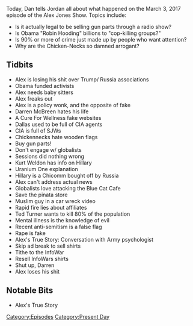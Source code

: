 {{DEFAULTSORT:
    #_EPISODE_0019:March 3, 2017
}}{{Episode
    | title           = March 3, 2017
    | caption         = [https://knowledgefight.libsyn.com/knowledge-fight-march-3-2017 Listen to this episode on Libsyn]
    | episodeNumber   = 19
    | length          = 02:22:40
    | airDate         = March 6, 2017
    | coverageDate    = March 3, 2017
    | episodeType     = [[:Category:Present Day|Present Day]]
    | appearance      = [[Darren McBreen]], [[Jeff Sessions]], [[Kurt Weldon]]
    | beverage        = Champagne
    | oocDrop         = Globalists are super uncool; I hate stupid liberals
    | previousEpisode = [[18: March 1, 2017/Super Bowl Bonus]]
    | nextEpisode     = [[20: March 6 & Celebrity Cameos]]
}}

{{Stub}}

Today, Dan tells Jordan all about what happened on the March 3, 2017 episode of the Alex Jones Show. Topics include:

*Is it actually legal to be selling gun parts through a radio show?
*Is Obama "Robin Hooding" billions to "cop-killing groups?"
*Is 90% or more of crime just made up by people who want attention?
*Why are the Chicken-Necks so damned arrogant?

==Tidbits==

*Alex is losing his shit over Trump/ Russia associations
*Obama funded activists
*Alex needs baby sitters
*Alex freaks out
*Alex is a policy wonk, and the opposite of fake
*Darren McBreen hates his life
*A Cure For Wellness fake websites
*Dallas used to be full of CIA agents
*CIA is full of SJWs
*Chickennecks hate wooden flags
*Buy gun parts!
*Don't engage w/ globalists
*Sessions did nothing wrong
*Kurt Weldon has info on Hillary
*Uranium One explanation
*Hillary is a Chicomm bought off by Russia
*Alex can't address actual news
*Globalists love attacking the Blue Cat Cafe
*Save the pinata store
*Muslim guy in a car wreck video
*Rapid fire lies about affiliates
*Ted Turner wants to kill 80% of the population
*Mental illness is the knowledge of evil
*Recent anti-semitism is a false flag
*Rape is fake
*Alex's True Story: Conversation with Army psychologist
*Skip ad break to sell shirts
*Tithe to the InfoWar
*Resell InfoWars shirts
*Shut up, Darren
*Alex loses his shit

==Notable Bits==

*Alex's True Story

[[Category:Episodes]]
[[Category:Present Day]]
